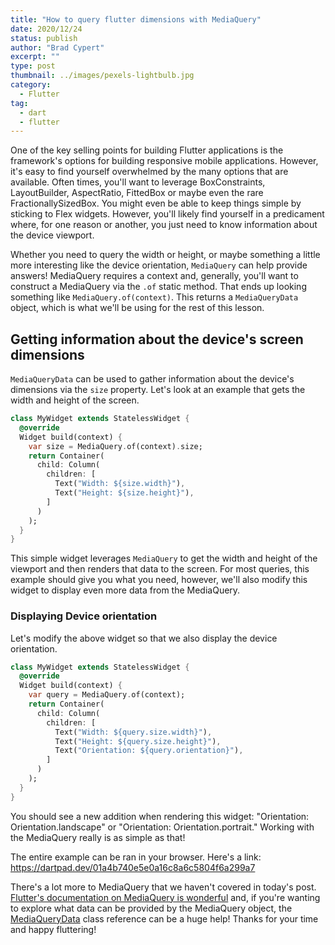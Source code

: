 ```yaml
---
title: "How to query flutter dimensions with MediaQuery"
date: 2020/12/24
status: publish
author: "Brad Cypert"
excerpt: ""
type: post
thumbnail: ../images/pexels-lightbulb.jpg
category:
  - Flutter
tag:
  - dart
  - flutter
---
```


One of the key selling points for building Flutter applications is the framework's options for building responsive mobile applications. However, it's easy to find yourself overwhelmed by the many options that are available. Often times, you'll want to leverage BoxConstraints, LayoutBuilder, AspectRatio, FittedBox or maybe even the rare FractionallySizedBox. You might even be able to keep things simple by sticking to Flex widgets. However, you'll likely find yourself in a predicament where, for one reason or another, you just need to know information about the device viewport.

Whether you need to query the width or height, or maybe something a little more interesting like the device orientation, `MediaQuery` can help provide answers! MediaQuery requires a context and, generally, you'll want to construct a MediaQuery via the `.of` static method. That ends up looking something like `MediaQuery.of(context)`. This returns a `MediaQueryData` object, which is what we'll be using for the rest of this lesson.

## Getting information about the device's screen dimensions

`MediaQueryData` can be used to gather information about the device's dimensions via the `size` property. Let's look at an example that gets the width and height of the screen.

```dart
class MyWidget extends StatelessWidget {
  @override
  Widget build(context) {
    var size = MediaQuery.of(context).size;
    return Container(
      child: Column(
        children: [
          Text("Width: ${size.width}"),
          Text("Height: ${size.height}"),
        ]
      )
    );
  }
}
```

This simple widget leverages `MediaQuery` to get the width and height of the viewport and then renders that data to the screen. For most queries, this example should give you what you need, however, we'll also modify this widget to display even more data from the MediaQuery.

### Displaying Device orientation

Let's modify the above widget so that we also display the device orientation.

```dart
class MyWidget extends StatelessWidget {
  @override
  Widget build(context) {
    var query = MediaQuery.of(context);
    return Container(
      child: Column(
        children: [
          Text("Width: ${query.size.width}"),
          Text("Height: ${query.size.height}"),
          Text("Orientation: ${query.orientation}"),
        ]
      )
    );
  }
}
```

You should see a new addition when rendering this widget: "Orientation: Orientation.landscape" or "Orientation: Orientation.portrait." Working with the MediaQuery really is as simple as that!

<HeadsUp>
    The entire example can be ran in your browser. Here's a link: <a target="_blank" href="https://dartpad.dev/01a4b740e5e0a16c8a6c5804f6a299a7?">https://dartpad.dev/01a4b740e5e0a16c8a6c5804f6a299a7</a>
</HeadsUp>

There's a lot more to MediaQuery that we haven't covered in today's post. [Flutter's documentation on MediaQuery is wonderful](https://api.flutter.dev/flutter/widgets/MediaQuery-class.html) and, if you're wanting to explore what data can be provided by the MediaQuery object, the [MediaQueryData](https://api.flutter.dev/flutter/widgets/MediaQueryData-class.html) class reference can be a huge help! Thanks for your time and happy fluttering!

